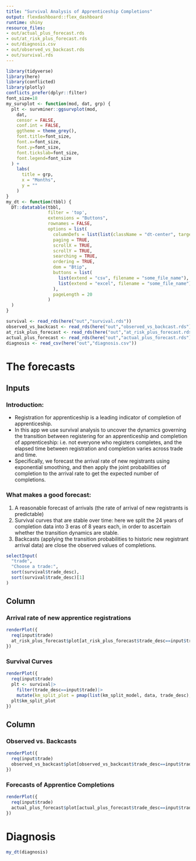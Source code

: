 ```yaml
---
title: "Survival Analysis of Apprenticeship Completions"
output: flexdashboard::flex_dashboard
runtime: shiny
resource_files:
- out/actual_plus_forecast.rds
- out/at_risk_plus_forecast.rds
- out/diagnosis.csv
- out/observed_vs_backcast.rds
- out/survival.rds
---
```


```r
library(tidyverse)
library(here)
library(conflicted)
library(plotly)
conflicts_prefer(dplyr::filter)
font_size=18
my_survplot <- function(mod, dat, grp) {
  plt <- survminer::ggsurvplot(mod,
    dat,
    censor = FALSE,
    conf.int = FALSE,
    ggtheme = theme_grey(),
    font.title=font_size,
    font.x=font_size,
    font.y=font_size,
    font.tickslab=font_size,
    font.legend=font_size
  ) +
    labs(
      title = grp,
      x = "Months",
      y = ""
    )
}
my_dt <- function(tbbl) {
  DT::datatable(tbbl,
                filter = 'top',
                extensions = "Buttons",
                rownames = FALSE,
                options = list(
                  columnDefs = list(list(className = "dt-center", targets = "_all")),
                  paging = TRUE,
                  scrollX = TRUE,
                  scrollY = TRUE,
                  searching = TRUE,
                  ordering = TRUE,
                  dom = "Btip",
                  buttons = list(
                    list(extend = "csv", filename = "some_file_name"),
                    list(extend = "excel", filename = "some_file_name")
                  ),
                  pageLength = 20
                )
  )
}

survival <- read_rds(here("out","survival.rds"))
observed_vs_backcast <- read_rds(here("out","observed_vs_backcast.rds"))
at_risk_plus_forecast <- read_rds(here("out","at_risk_plus_forecast.rds"))
actual_plus_forecast <- read_rds(here("out","actual_plus_forecast.rds"))
diagnosis <- read_csv(here("out","diagnosis.csv"))
```

The forecasts
=====================================  

Inputs {.sidebar data-width=400}
-------------------------------------

### Introduction:

* Registration for apprenticeship is a leading indicator of completion of apprenticeship.
* In this app we use survival analysis to uncover the dynamics governing the transition between registering for an apprenticeship and completion of apprenticeship: i.e. not everyone who registers completes, and the elapsed time between registration and completion varies across trade and time. 
* Specifically, we forecast the arrival rate of new registrants using exponential smoothing, and then apply the joint probabilities of completion to the arrival rate to get the expected number of completions.

### What makes a good forecast:

1) A reasonable forecast of arrivals (the rate of arrival of new registrants is predictable)
2) Survival curves that are stable over time: here we split the 24 years of completion data into 3 eras of 8 years each, in order to ascertain whether the transition dynamics are stable.
3) Backcasts (applying the transition probabilities to historic new registrant arrival data) are close the observed values of completions.

```r
selectInput(
  "trade",
  "Choose a trade:",
  sort(survival$trade_desc),
  sort(survival$trade_desc)[1] 
)
```

Column
-------------------------------------
    
### Arrival rate of new apprentice registrations
    
```r
renderPlot({
  req(input$trade)
  at_risk_plus_forecast$plot[at_risk_plus_forecast$trade_desc==input$trade]
})
```
    
### Survival Curves

```r
renderPlot({
  req(input$trade)
  plt <- survival|>
    filter(trade_desc==input$trade)|>
    mutate(km_split_plot = pmap(list(km_split_model, data, trade_desc), my_survplot))
  plt$km_split_plot
})
```

Column
-------------------------------------

### Observed vs. Backcasts

```r
renderPlot({
  req(input$trade)
  observed_vs_backcast$plot[observed_vs_backcast$trade_desc==input$trade]
})
```

### Forecasts of Apprentice Completions
    
```r
renderPlot({
  req(input$trade)
  actual_plus_forecast$plot[actual_plus_forecast$trade_desc==input$trade]
})
```
    
Diagnosis
=====================================  

```r
my_dt(diagnosis)
```


